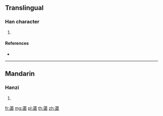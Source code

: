 {{character info/new}}
==Translingual==

===Han character===
{{Han char|rn=140|rad=艸|as=11|sn=17|four=44601|canj=TYWI}}

# {{defn|Han|sort=艸11}}

====References====
* {{Han ref|kx=1053.050|dkj=31746|dj=1515.200|hdz=53277.140|uh=84FE|ud=34046|bh=E769|bd=59241}}

----

==Mandarin==

===Hanzi===
{{cmn-hanzi|pin=[[lǔ]] ([[lu3]])|wg=lu<sup>3</sup>}}

# {{defn|lang=cmn|sort=艸11}}

[[fr:蓾]]
[[mg:蓾]]
[[pl:蓾]]
[[th:蓾]]
[[zh:蓾]]